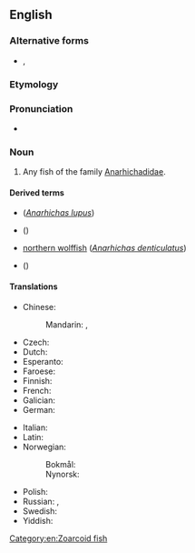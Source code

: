 {{also|wolfish|wolf-fish}}

==English==

===Alternative forms===
* {{l|en|wolf-fish}}, {{l|en|wolf fish}}

===Etymology===
{{compound|en|wolf|fish}}

===Pronunciation===
* {{IPA|en|/ˈwʊlfˌfɪʃ/}}

===Noun===
{{en-noun|+|wolffish}}

# Any fish of the family [[Anarhichadidae]].

====Derived terms====
* {{vern|Atlantic wolffish}} (''[[Anarhichas lupus]]'')
* {{vern|Bering wolffish}} ({{taxlink|Anarhichas orientalis|species|ver=200524}})
* [[northern wolffish]] (''[[Anarhichas denticulatus]]'')
* {{l|en|spotted wolffish}} ({{taxlink|Anarhichas minor|species|ver=200524}})

====Translations====
{{trans-top|fish}}
* Chinese:
*: Mandarin: {{t|cmn|狼魚|sc=Hani}}, {{t|cmn|狼鱼|tr=lángyú|sc=Hani}}
* Czech: {{t+|cs|vlkouš|m}}
* Dutch: {{t+|nl|zeewolf|m}}
* Esperanto: {{t|eo|lupfiŝo}}
* Faroese: {{t|fo|steinbítur|m}}
* Finnish: {{t|fi|merikissa}}
* French: {{t|fr|poisson loup|m}}
* Galician: {{t|gl|lorcho|m}}
* German: {{t|de|Seewolf|m}}
{{trans-mid}}
* Italian: {{t|it|pesce lupo|m}}
* Latin: {{t+|la|lupus|m}}
* Norwegian:
*: Bokmål: {{t|no|steinbit|m}}
*: Nynorsk: {{t|nn|steinbit|m}}
* Polish: {{t|pl|zębacz|m}}
* Russian: {{t|ru|полоса́тая зуба́тка|f}}, {{t+|ru|зуба́тка|f}}
* Swedish: {{t|sv|havskattfisk|c}}
* Yiddish: {{t|yi|וואָלף־פֿיש|m}}
{{trans-bottom}}

[[Category:en:Zoarcoid fish]]